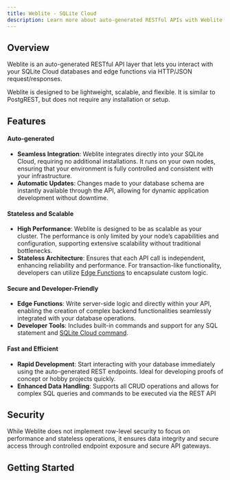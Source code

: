 ```yaml
---
title: Weblite - SQLite Cloud
description: Learn more about auto-generated RESTful APIs with Weblite in SQLite Cloud.
---
```


## Overview
Weblite is an auto-generated RESTful API layer that lets you interact with your SQLite Cloud databases and edge functions via HTTP/JSON request/responses.

Weblite is designed to be lightweight, scalable, and flexible. It is similar to PostgREST, but does not require any installation or setup.



## Features
#### Auto-generated
- **Seamless Integration**: Weblite integrates directly into your SQLite Cloud, requiring no additional installations. It runs on your own nodes, ensuring that your environment is fully controlled and consistent with your infrastructure.
- **Automatic Updates**: Changes made to your database schema are instantly available through the API, allowing for dynamic application development without downtime.

#### Stateless and Scalable
- **High Performance**: Weblite is designed to be as scalable as your cluster. The performance is only limited by your node’s capabilities and configuration, supporting extensive scalability without traditional bottlenecks.
- **Stateless Architecture**: Ensures that each API call is independent, enhancing reliability and performance. For transaction-like functionality, developers can utilize [Edge Functions](/introduction/edge_functions) to encapsulate custom logic.

#### Secure and Developer-Friendly
- **Edge Functions**: Write server-side logic and directly within your API, enabling the creation of complex backend functionalities seamlessly integrated with your database operations.
- **Developer Tools**: Includes built-in commands and support for any SQL statement and [SQLite Cloud command](https://docs.sqlitecloud.io/docs/commands).

#### Fast and Efficient
- **Rapid Development**: Start interacting with your database immediately using the auto-generated REST endpoints. Ideal for developing proofs of concept or hobby projects quickly.
- **Enhanced Data Handling**: Supports all CRUD operations and allows for complex SQL queries and commands to be executed via the REST API

## Security
While Weblite does not implement row-level security to focus on performance and stateless operations, it ensures data integrity and secure access through controlled endpoint exposure and secure API gateways.

## Getting Started

